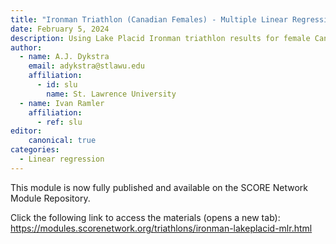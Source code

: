 ```yaml
---
title: "Ironman Triathlon (Canadian Females) - Multiple Linear Regression"
date: February 5, 2024
description: Using Lake Placid Ironman triathlon results for female Canadian finishers to predict run times for participants based on both swim and bike times.
author:
  - name: A.J. Dykstra
    email: adykstra@stlawu.edu
    affiliation:
      - id: slu
        name: St. Lawrence University
  - name: Ivan Ramler
    affiliation:
      - ref: slu
editor: 
    canonical: true
categories:
  - Linear regression
---
```


This module is now fully published and available on the SCORE Network Module Repository.

Click the following link to access the materials (opens a new tab): [https://modules.scorenetwork.org/triathlons/ironman-lakeplacid-mlr.html](https://modules.scorenetwork.org/triathlons/ironman-lakeplacid-mlr.html){target="_blank"}

````{=html}
<!--

### Welcome video

```{=html}
<iframe width="560" height="315" src="https://www.youtube.com/embed/zYG2qdJRolM?si=xXNOvqT4BNY9hw1M" title="YouTube video player" frameborder="0" allow="accelerometer; autoplay; clipboard-write; encrypted-media; gyroscope; picture-in-picture; web-share" referrerpolicy="strict-origin-when-cross-origin" allowfullscreen></iframe>
```
### Introduction

An [Ironman triathlon](https://www.ironman.com/){target="_blank"} is one of the most grueling endurance events in the world, consisting of three sequential races: a 2.4-mile (3.86 km) swim, a 112-mile (180.25 km) bike ride, and a marathon 26.2-mile (42.20 km) run. The event tests the physical and mental limits of athletes, requiring months or even years of dedicated training. Originating in 1978 in Hawaii, the Ironman triathlon has become a global phenomenon, symbolizing the ultimate challenge in long-distance triathlon competitions.

The Triathlon Multiple Linear Regression module focuses on analyzing the relationships and predictive capabilities of multiple variables in the context of triathlon performance. Specifically, we will explore the prediction of run times (the last stage) using swim times and bike times as predictors. By employing simple regression models, checking conditions with residuals plots, and conducting hypothesis tests and confidence intervals, we aim to identify significant predictors and understand their contextual implications. The dataset used for this analysis comprises the 2022 Canadian finishers of the Lake Placid Ironman.

::: {.callout-note collapse="true" title="Activity Length" appearance="minimal"}
This activity would be suitable for an long in-class example (of approximately 30 - 60 minutes) or out-of-class assignment.
:::

::: {.callout-note collapse="true" title="Learning Objectives" appearance="minimal"}
1.  Understand the concept of multiple linear regression and its application in analyzing sports data.
2.  Recognize the importance of checking assumptions, such as assessing residuals vs. fits plots, for validating the regression models.
3.  Gain insights into the significance of predictors through hypothesis tests and confidence intervals.
4.  Comprehend the interpretation and contextual implications of the findings from multiple linear regression analyses in the triathlon setting.
:::

::: {.callout-note collapse="true" title="Methods" appearance="minimal"}
To successfully complete this worksheet, students should have prior knowledge of the following statistical concepts:

1.  Familiarity with simple linear regression, including interpretation of slopes, intercepts, and residuals.

2.  Understanding of hypothesis testing and confidence intervals, particularly in the context of regression analysis.

3.  Knowledge of residual analysis, including the interpretation of residual plots.

4.  Basic understanding of the triathlon sport and its components (swimming, biking, and running) to better grasp the contextual implications of the statistical analyses.

**Technology requirement:**

-   The "no tech" version of the activity uses Minitab to display the output and requires only simple hand calculations (for predictions and residuals).

-   The provided "tech required" handout assumes that students can use technology (such as Minitab) to perform a multiple linear regression analysis.
:::

### Data

The data set has 64 rows with 17 columns. Each row represents a Canadian female who has participated in the 2022 Lake Placid Ironman. Note that this data set includes more variables than what are needed to complete the activity. Students are welcome to further explore the data using these additional variables.

Download data: [ironman_lake_placid_female_2022_canadian.csv](ironman_lake_placid_female_2022_canadian.csv)

<details>

<summary><b>Variable Descriptions</b></summary>

| Variable      | Description                                                             |
|---------------|-------------------------------------------------------------------------|
| Bib           | registration number of each runner used for identification              |
| Name          | The participant's name                                                  |
| Country       | What country the participant is from                                    |
| Gender        | The participant's gender                                                |
| Division      | The age range or membership a runner is                                 |
| Division.Rank | Within the divisions, the place each runner has obtained over all races |
| Overall.Time  | The total time it took to complete the Ironman in minutes               |
| Overall.Rank  | The runner's finishing place for that particular triathlon              |
| Swim.Time     | The time in minutes it took to complete the swimming portion            |
| Swim.Rank     | The place the runner finished for the swim portion                      |
| Bike.Time     | The time in minutes it took to complete the biking portion              |
| Bike.Rank     | The place the runner finished for the bike portion                      |
| Run.Time      | The time in minutes it took to complete the running portion             |
| Run.Rank      | The place the runner finished for the running portion                   |
| Finish.Status | States whether someone completed the Ironman successfully               |
| Location      | Where the Ironman takes place                                           |
| Year          | They year when the mentioned participant ran                            |

</details>

### Materials

[Class handout - requires technology](Regression_Inference_MLR_Tech.docx)

[Class handout - no technology required](Regression_Inference_MLR_NoTech.docx)

[Class handout - with solutions](Regression_Inference_MLR_Key.docx)

::: {.callout-note collapse="true" title="Conclusion" appearance="minimal"}
In conclusion, the Triathlon Multiple Linear Regression worksheet has provided valuable insights into the predictors of run times in the Lake Placid 2022 Ironman Canadian Finishers dataset. Initially, both Swim Time and Bike Time demonstrated significance as individual predictors, supported by hypothesis tests and confidence intervals. The hypothesis test for the slope term of Bike Time yielded a p-value of 0, indicating its significance. Additionally, the 95% confidence interval for the slope term of Swim Time excluded 0, further affirming its significance.

However, when both Swim Times and Bike Times were included as predictors in the multiple linear regression model, we observed a change in significance. Swim Times were no longer a significant predictor. This finding suggests that when considering both predictors simultaneously, the predictive power of Swim Times in estimating run times diminishes. These findings emphasize the importance of evaluating multiple predictors in regression analysis and understanding how their inclusion can impact the significance and interpretation of individual predictors.
:::

-->
````

